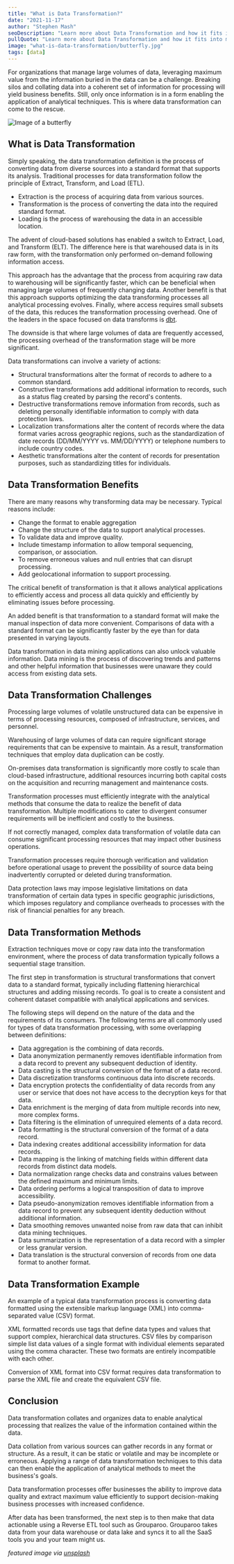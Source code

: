 ```yaml
---
title: "What is Data Transformation?"
date: "2021-11-17"
author: "Stephen Mash"
seoDescription: "Learn more about Data Transformation and how it fits into modern data stacks."
pullQuote: "Learn more about Data Transformation and how it fits into modern data stacks."
image: "what-is-data-transformation/butterfly.jpg"
tags: [data]
---
```


For organizations that manage large volumes of data, leveraging maximum value from the information buried in the data can be a challenge. Breaking silos and collating data into a coherent set of information for processing will yield business benefits. Still, only once information is in a form enabling the application of analytical techniques. This is where data transformation can come to the rescue.

<Image
  alt="Image of a butterfly"
  src="what-is-data-transformation/butterfly.jpg"
  centered
  height={730}
  width={918}
/>

## What is Data Transformation

Simply speaking, the data transformation definition is the process of converting data from diverse sources into a standard format that supports its analysis. Traditional processes for data transformation follow the principle of Extract, Transform, and Load (ETL).

- Extraction is the process of acquiring data from various sources.
- Transformation is the process of converting the data into the required standard format.
- Loading is the process of warehousing the data in an accessible location.

The advent of cloud-based solutions has enabled a switch to Extract, Load, and Transform (ELT). The difference here is that warehoused data is in its raw form, with the transformation only performed on-demand following information access.

This approach has the advantage that the process from acquiring raw data to warehousing will be significantly faster, which can be beneficial when managing large volumes of frequently changing data. Another benefit is that this approach supports optimizing the data transforming processes all analytical processing evolves. Finally, where access requires small subsets of the data, this reduces the transformation processing overhead. One of the leaders in the space focused on data transforms is [dbt](https://getdbt.com).

The downside is that where large volumes of data are frequently accessed, the processing overhead of the transformation stage will be more significant.

Data transformations can involve a variety of actions:

- Structural transformations alter the format of records to adhere to a common standard.
- Constructive transformations add additional information to records, such as a status flag created by parsing the record's contents.
- Destructive transformations remove information from records, such as deleting personally identifiable information to comply with data protection laws.
- Localization transformations alter the content of records where the data format varies across geographic regions, such as the standardization of date records (DD/MM/YYYY vs. MM/DD/YYYY) or telephone numbers to include country codes.
- Aesthetic transformations alter the content of records for presentation purposes, such as standardizing titles for individuals.

## Data Transformation Benefits

There are many reasons why transforming data may be necessary. Typical reasons include:

- Change the format to enable aggregation
- Change the structure of the data to support analytical processes.
- To validate data and improve quality.
- Include timestamp information to allow temporal sequencing, comparison, or association.
- To remove erroneous values and null entries that can disrupt processing.
- Add geolocational information to support processing.

The critical benefit of transformation is that it allows analytical applications to efficiently access and process all data quickly and efficiently by eliminating issues before processing.

An added benefit is that transformation to a standard format will make the manual inspection of data more convenient. Comparisons of data with a standard format can be significantly faster by the eye than for data presented in varying layouts.

Data transformation in data mining applications can also unlock valuable information. Data mining is the process of discovering trends and patterns and other helpful information that businesses were unaware they could access from existing data sets.

## Data Transformation Challenges

Processing large volumes of volatile unstructured data can be expensive in terms of processing resources, composed of infrastructure, services, and personnel.

Warehousing of large volumes of data can require significant storage requirements that can be expensive to maintain. As a result, transformation techniques that employ data duplication can be costly.

On-premises data transformation is significantly more costly to scale than cloud-based infrastructure, additional resources incurring both capital costs on the acquisition and recurring management and maintenance costs.

Transformation processes must efficiently integrate with the analytical methods that consume the data to realize the benefit of data transformation. Multiple modifications to cater to divergent consumer requirements will be inefficient and costly to the business.

If not correctly managed, complex data transformation of volatile data can consume significant processing resources that may impact other business operations.

Transformation processes require thorough verification and validation before operational usage to prevent the possibility of source data being inadvertently corrupted or deleted during transformation.

Data protection laws may impose legislative limitations on data transformation of certain data types in specific geographic jurisdictions, which imposes regulatory and compliance overheads to processes with the risk of financial penalties for any breach.

## Data Transformation Methods

Extraction techniques move or copy raw data into the transformation environment, where the process of data transformation typically follows a sequential stage transition.

The first step in transformation is structural transformations that convert data to a standard format, typically including flattening hierarchical structures and adding missing records. To goal is to create a consistent and coherent dataset compatible with analytical applications and services.

The following steps will depend on the nature of the data and the requirements of its consumers. The following terms are all commonly used for types of data transformation processing, with some overlapping between definitions:

- Data aggregation is the combining of data records.
- Data anonymization permanently removes identifiable information from a data record to prevent any subsequent deduction of identity.
- Data casting is the structural conversion of the format of a data record.
- Data discretization transforms continuous data into discrete records.
- Data encryption protects the confidentiality of data records from any user or service that does not have access to the decryption keys for that data.
- Data enrichment is the merging of data from multiple records into new, more complex forms.
- Data filtering is the elimination of unrequired elements of a data record.
- Data formatting is the structural conversion of the format of a data record.
- Data indexing creates additional accessibility information for data records.
- Data mapping is the linking of matching fields within different data records from distinct data models.
- Data normalization range checks data and constrains values between the defined maximum and minimum limits.
- Data ordering performs a logical transposition of data to improve accessibility.
- Data pseudo-anonymization removes identifiable information from a data record to prevent any subsequent identity deduction without additional information.
- Data smoothing removes unwanted noise from raw data that can inhibit data mining techniques.
- Data summarization is the representation of a data record with a simpler or less granular version.
- Data translation is the structural conversion of records from one data format to another format.

## Data Transformation Example

An example of a typical data transformation process is converting data formatted using the extensible markup language (XML) into comma-separated value (CSV) format.

XML formatted records use tags that define data types and values that support complex, hierarchical data structures. CSV files by comparison simple list data values of a single format with individual elements separated using the comma character. These two formats are entirely incompatible with each other.

Conversion of XML format into CSV format requires data transformation to parse the XML file and create the equivalent CSV file.

## Conclusion

Data transformation collates and organizes data to enable analytical processing that realizes the value of the information contained within the data.

Data collation from various sources can gather records in any format or structure. As a result, it can be static or volatile and may be incomplete or erroneous. Applying a range of data transformation techniques to this data can then enable the application of analytical methods to meet the business's goals.

Data transformation processes offer businesses the ability to improve data quality and extract maximum value efficiently to support decision-making business processes with increased confidence.

After data has been transformed, the next step is to then make that data actionable using a Reverse ETL tool such as Grouparoo. Grouparoo takes data from your data warehouse or data lake and syncs it to all the SaaS tools you and your team might us.

_featured image via [unsplash](https://unsplash.com/photos/pNGJpcrbfM4)_
